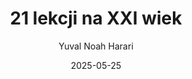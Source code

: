 ---
title: "21 lekcji na XXI wiek"
author: "Yuval Noah Harari"
published: true
status: "listened"
date: "2025-05-25"
bookType: "audiobook"
tag: "History"
cover: "/books/yuval-noah-harari-21-lekcji-na-xxi-wiek.jpg"
--- 